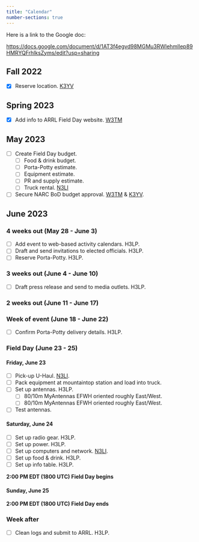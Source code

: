 ```yaml
---
title: "Calendar"
number-sections: true
---
```


Here is a link to the Google doc:

<https://docs.google.com/document/d/1AT3f4egvd98MGMu3RWlehmllep89HMRYQFrhlksZyms/edit?usp=sharing>

## Fall 2022

- [x] Reserve location. [K3YV](people.qmd#K3YV)

## Spring 2023

- [x] Add info to ARRL Field Day website. [W3TM](people.qmd#W3TM)

## May 2023

- [ ] Create Field Day budget.
    - [ ] Food & drink budget.
    - [ ] Porta-Potty estimate.
    - [ ] Equipment estimate.
    - [ ] PR and supply estimate.
    - [ ] Truck rental. [N3LI](people.qmd#N3LI)
- [ ] Secure NARC BoD budget approval. [W3TM](people.qmd#W3TM) & [K3YV](people.qmd#K3YV).

## June 2023

### 4 weeks out (May 28 - June 3)

- [ ] Add event to web-based activity calendars. H3LP.
- [ ] Draft and send invitations to elected officials. H3LP.
- [ ] Reserve Porta-Potty. H3LP. 

### 3 weeks out (June 4 - June 10)

- [ ] Draft press release and send to media outlets. H3LP.

### 2 weeks out (June 11 - June 17)

### Week of event (June 18 - June 22)

- [ ] Confirm Porta-Potty delivery details. H3LP.

### Field Day (June 23 - 25)

#### Friday, June 23

- [ ] Pick-up U-Haul. [N3LI](people.qmd#N3LI).
- [ ] Pack equipment at mountaintop station and load into truck.
- [ ] Set up antennas. H3LP.
    - [ ] 80/10m MyAntennas EFWH oriented roughly East/West.
    - [ ] 80/10m MyAntennas EFWH oriented roughly East/West.
- [ ] Test antennas.

#### Saturday, June 24

- [ ] Set up radio gear. H3LP.
- [ ] Set up power. H3LP.
- [ ] Set up computers and network. [N3LI](people.qmd#N3LI).
- [ ] Set up food & drink. H3LP.
- [ ] Set up info table. H3LP.


::: {.callout-warning}
**2:00 PM EDT (1800 UTC) Field Day begins**
:::

#### Sunday, June 25

::: {.callout-warning}
**2:00 PM EDT (1800 UTC) Field Day ends**
:::

### Week after

- [ ] Clean logs and submit to ARRL. H3LP.
